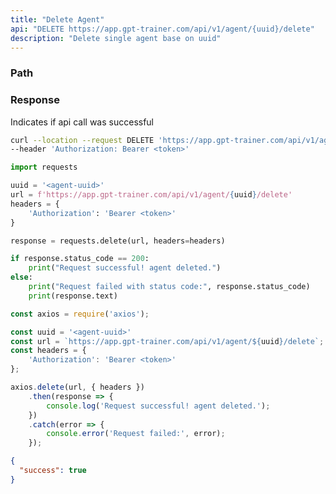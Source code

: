 ```yaml
---
title: "Delete Agent"
api: "DELETE https://app.gpt-trainer.com/api/v1/agent/{uuid}/delete"
description: "Delete single agent base on uuid"
---
```


### Path

<ParamField path="uuid" type="string" required/>

### Response

<ResponseField name="success" type="boolean">
  Indicates if api call was successful
</ResponseField>


<RequestExample>

```bash Curl
curl --location --request DELETE 'https://app.gpt-trainer.com/api/v1/agent/{uuid}/delete' \
--header 'Authorization: Bearer <token>'
```

```py Python
import requests

uuid = '<agent-uuid>'
url = f'https://app.gpt-trainer.com/api/v1/agent/{uuid}/delete'
headers = {
    'Authorization': 'Bearer <token>'
}

response = requests.delete(url, headers=headers)

if response.status_code == 200:
    print("Request successful! agent deleted.")
else:
    print("Request failed with status code:", response.status_code)
    print(response.text)
```

```ts JavaScript
const axios = require('axios');

const uuid = '<agent-uuid>'
const url = `https://app.gpt-trainer.com/api/v1/agent/${uuid}/delete`;
const headers = {
    'Authorization': 'Bearer <token>'
};

axios.delete(url, { headers })
    .then(response => {
        console.log('Request successful! agent deleted.');
    })
    .catch(error => {
        console.error('Request failed:', error);
    });
```

</RequestExample>

<ResponseExample>

```json Response
{
  "success": true
}

```

</ResponseExample>
